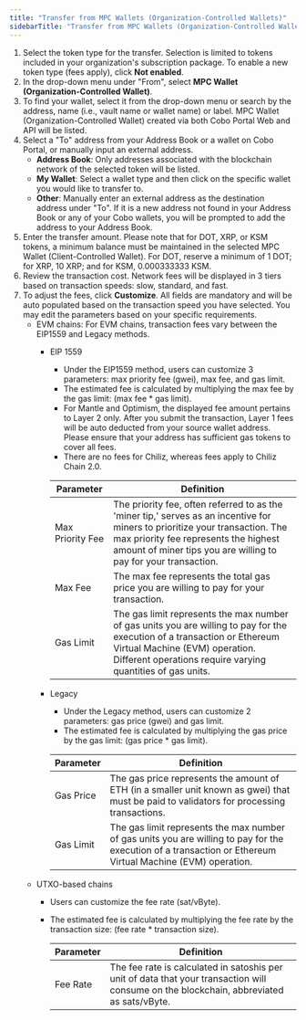 ```yaml
---
title: "Transfer from MPC Wallets (Organization-Controlled Wallets)"
sidebarTitle: "Transfer from MPC Wallets (Organization-Controlled Wallets)"
---
```


1. Select the token type for the transfer. Selection is limited to tokens included in your organization's subscription package. To enable a new token type (fees apply), click **Not enabled**.
2. In the drop-down menu under "From", select **MPC Wallet (Organization-Controlled Wallet)**.
3. To find your wallet, select it from the drop-down menu or search by the address, name (i.e., vault name or wallet name) or label. MPC Wallet (Organization-Controlled Wallet) created via both Cobo Portal Web and API will be listed.
4. Select a "To" address from your Address Book or a wallet on Cobo Portal, or manually input an external address.
    - **Address Book**: Only addresses associated with the blockchain network of the selected token will be listed.
    - **My Wallet**: Select a wallet type and then click on the specific wallet you would like to transfer to.
    - **Other**: Manually enter an external address as the destination address under "To". If it is a new address not found in your Address Book or any of your Cobo wallets, you will be prompted to add the address to your Address Book.
5. Enter the transfer amount. Please note that for DOT, XRP, or KSM tokens, a minimum balance must be maintained in the selected MPC Wallet (Client-Controlled Wallet). For DOT, reserve a minimum of 1 DOT; for XRP, 10 XRP; and for KSM, 0.000333333 KSM.
6. Review the transaction cost. Network fees will be displayed in 3 tiers based on transaction speeds: slow, standard, and fast.
7. To adjust the fees, click **Customize**. All fields are mandatory and will be auto populated based on the transaction speed you have selected. You may edit the parameters based on your specific requirements.
    - EVM  chains: For EVM chains, transaction fees vary between the EIP1559 and Legacy methods.
        - EIP 1559
            - Under the EIP1559 method, users can customize 3 parameters: max priority fee (gwei), max fee, and gas limit.
            - The estimated fee is calculated by multiplying the max fee by the gas limit: (max fee * gas limit).
            - For Mantle and Optimism, the displayed fee amount pertains to Layer 2 only. After you submit the transaction, Layer 1 fees will be auto deducted from your source wallet address. Please ensure that your address has sufficient gas tokens to cover all fees.
            - There are no fees for Chiliz, whereas fees apply to Chiliz Chain 2.0.

            | Parameter        | Definition                                                                                                                                                                                                                             |
            | --------         | -------------------------------------------------------------------------------------------------------------------------------------------------------------------------------------------------------------------------------------  |
            | Max Priority Fee | The priority fee, often referred to as the 'miner tip,' serves as an incentive for miners to prioritize your transaction. The max priority fee represents the highest amount of miner tips you are willing to pay for your transaction.|
            | Max Fee          | The max fee represents the total gas price you are willing to pay for your transaction.                                                                                                                                                |
            | Gas Limit        | The gas limit represents the max number of gas units you are willing to pay for the execution of a transaction or Ethereum Virtual Machine (EVM) operation. Different operations require varying quantities of gas units.              |

        - Legacy
            - Under the Legacy method, users can customize 2 parameters: gas price (gwei) and gas limit.
            - The estimated fee is calculated by multiplying the gas price by the gas limit: (gas price * gas limit).

            | Parameter | Definition                                                                                                                                                  |
            | --------  | ----------------------------------------------------------------------------------------------------------------------------------------------------------  |
            | Gas Price | The gas price represents the amount of ETH (in a smaller unit known as gwei) that must be paid to validators for processing transactions.                   |
            | Gas Limit | The gas limit represents the max number of gas units you are willing to pay for the execution of a transaction or Ethereum Virtual Machine (EVM) operation. |                                                                                              |
    - UTXO-based chains
        - Users can customize the fee rate (sat/vByte).
        - The estimated fee is calculated by multiplying the fee rate by the transaction size: (fee rate * transaction size).

            | Parameter | Definition                                                                                                                               |
            | --------  | -----------------------------------------------------------------------------------------------------------------------------------------|
            | Fee Rate  | The fee rate is calculated in satoshis per unit of data that your transaction will consume on the blockchain, abbreviated as sats/vByte. |